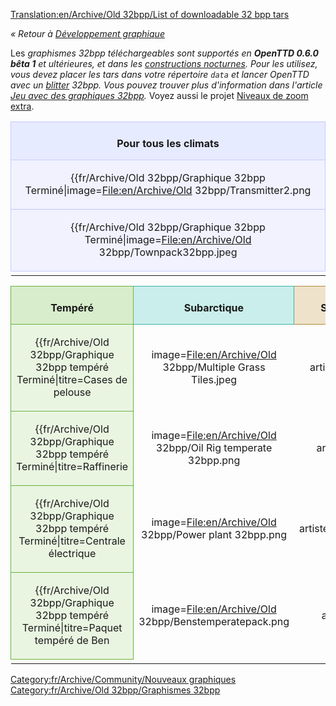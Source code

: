 [[Translation:en/Archive/Old 32bpp/List of downloadable 32 bpp tars]]

''« Retour à [[fr/Development/NewGRF/Main Page|Développement graphique]]''

Les ''graphismes 32bpp téléchargeables sont supportés en '''OpenTTD 0.6.0 bêta 1''' et ultérieures, et dans les [[fr/Archive/Community/Construction de nuit|constructions nocturnes]]. Pour les utilisez, vous devez placer les tars dans votre répertoire <code>data</code> et lancer OpenTTD avec un [[fr/Archive/Source/Blitter|blitter]] 32bpp. Vous pouvez trouver plus d'information dans l'article [[fr/Community/NewGRF/Jeu avec des graphiques 32bpp|Jeu avec des graphiques 32bpp]].'' Voyez aussi le projet [[fr/Niveaux de zoom extra 32bpp|Niveaux de zoom extra]].

{| width="100%"
|-
|align="center" colspan="4" style="background-color: #e7ebff; border: 1px solid #c7c8fe; margin: 0; padding: 0.5em 1em 0em 1em;"|<font size="3">'''Pour tous les climats'''</font>
|-
|width="25%" valign="top" style="background-color: #f1f2fe; border: 1px solid #c7c8fe;"|

{{fr/Archive/Old 32bpp/Graphique 32bpp Terminé|image=File:en/Archive/Old 32bpp/Transmitter2.png
|titre=Émetteur
|artiste=LordAzamath
|codeur=LordAzamath
|fichier=http://www.tt-forums.net/download.php?id=82106
|forum=http://www.tt-forums.net/viewtopic.php?f=36&t=14549&start=3340#p645625
|notes=Tout commentaire dans le sujet du mixeur.
}}

|width="25%" valign="top" style="background-color: #f1f2fe; border: 1px solid #c7c8fe;"|

{{fr/Archive/Old 32bpp/Graphique 32bpp Terminé|image=File:en/Archive/Old 32bpp/Toolbar3.png
|titre=Barre d'outils principale
|artiste=Joed, Athanasios
|codeur=GeekToo
|fichier=http://www.tt-forums.net/download/file.php?id=81964
|forum=http://www.tt-forums.net/viewtopic.php?f=36&p=644152#p644152
|notes=Nouvelle version, icônes des gares remplacées
}}

|width="25%" valign="top" style="background-color: #f1f2fe; border: 1px solid #c7c8fe;"|

{{fr/Archive/Old 32bpp/Graphique 32bpp Terminé|image=File:en/Archive/Old 32bpp/Foster.png
|titre=Bus Hereford/Foster
|artiste=Geektoo
|codeur=GeekToo
|fichier=http://www.tt-forums.net/download.php?id=81177
|forum=http://www.tt-forums.net/viewtopic.php?p=640310#p640310
|notes=Encore [http://en.wiktionary.org/wiki/WIP en cours], mais codé pour être utilisé dans le jeu; tout commentaire dans le sujet du mixeur.
}}

|width="25%" valign="top" style="background-color: #f1f2fe; border: 1px solid #c7c8fe;"|

{{fr/Archive/Old 32bpp/Graphique 32bpp Terminé|image=File:en/Archive/Old 32bpp/Ufo.png
|titre=Petit et grand OVNI + Chasseur
|artiste=Wacki
|codeur=Soeb
|fichier=http://tt-forums.net/download.php?id=81792
|forum=http://tt-forums.net/viewtopic.php?f=36&t=14549&p=643883&hilit=#p643883
|notes=Tout commentaire sur le sujet du mixeur.
}}

|-
|valign="top" style="background-color: #f1f2fe; border: 1px solid #c7c8fe;"|

{{fr/Archive/Old 32bpp/Graphique 32bpp Terminé|image=File:en/Archive/Old 32bpp/Townpack32bpp.jpeg
|titre=Paquet de ville
|artiste=Ben
|codeur=Soeb
|fichier=http://tt-forums.net/download.php?id=82179
|forum=http://tt-forums.net/viewtopic.php?f=36&t=14549&p=646155
|notes=Remplace les routes et les chaussées. Tout commentaire dans le sujet du mixeur.
}}

|valign="top" style="background-color: #f1f2fe; border: 1px solid #c7c8fe;"|

{{fr/Archive/Old 32bpp/Graphique 32bpp Terminé|image=File:en/Archive/Old 32bpp/Squareselevated32bpp.png
|titre=Sélecteurs - surélevé
|artiste=Ben
|codeur=Soeb
|fichier=http://tt-forums.net/download.php?id=82009
|forum=http://tt-forums.net/viewtopic.php?f=36&t=14549&p=645114#p645114
|notes=Remplace les sélecteurs - version surélevée. Tout commentaire dans le sujet du mixeur.
}}

|valign="top" style="background-color: #f1f2fe; border: 1px solid #c7c8fe;"|

{{fr/Archive/Old 32bpp/Graphique 32bpp Terminé|image=File:en/Archive/Old 32bpp/Squaresnotelevated32bpp.png
|titre=Sélecteurs - non surélevés
|artiste=Ben
|codeur=Soeb
|fichier=http://tt-forums.net/download.php?id=82010
|forum=http://tt-forums.net/viewtopic.php?f=36&t=14549&p=645114#p645114
|notes=Remplace les sélecteurs - version non surélevée. Tout commentaire dans le sujet du mixeur.
}}

|valign="top" style="background-color: #f1f2fe; border: 1px solid #c7c8fe;"|

|-
|}

{| 
|-
|width="25%" align="center" style="background-color: #d8edcb; border: 1px solid #6ab23e; margin: 0; padding: 0.5em 1em 0em 1em;"|<font size="3">'''Tempéré'''</font>
|width="25%" align="center" style="background-color: #caeeeb; border: 1px solid #3bb5ab; margin: 0; padding: 0.5em 1em 0em 1em;"|<font size="3">'''Subarctique'''</font>
|width="25%" align="center" style="background-color: #eee2ca; border: 1px solid #b58b3b; margin: 0; padding: 0.5em 1em 0em 1em;"|<font size="3">'''Subtropical'''</font>
|width="25%" align="center" style="background-color: #d3ffb9; border: 1px solid #5bf000; margin: 0; padding: 0.5em 1em 0em 1em;"|<font size="3">'''Pays des jouets'''</font>
|-
|valign="top" style="background-color: #e9f5e1; border: 1px solid #6ab23e;"|

{{fr/Archive/Old 32bpp/Graphique 32bpp tempéré Terminé|titre=Cases de pelouse
|image=File:en/Archive/Old 32bpp/Multiple Grass Tiles.jpeg
|artiste=GeekToo
|codeur=GeekToo
|fichier=http://www.tt-forums.net/download.php?id=78740
|forum=http://www.tt-forums.net/viewtopic.php?p=625408#p625408
|notes=Remplace les cases de prairie du niveau de zoom d'origine.
}}

|valign="top" style="background-color: #e0f6f4; border: 1px solid #3bb5ab;"|

{{fr/Archive/Old 32bpp/Graphique 32bpp subarctique Terminé|titre=Centrale électrique
|image=File:en/Archive/Old 32bpp/Power plant 32bpp.png
|artiste=LordAzamath
|codeur=LordAzamath
|fichier=http://www.tt-forums.net/download.php?id=82178
|forum=http://www.tt-forums.net/viewtopic.php?f=36&t=14549&p=646149#p646145
|notes=Remplace la [[fr/Manual/Base Set/Industries/Centrale électrique|Centrale électrique]]. Inclut son cycle de construction. Un seul bogue connu... bientôt corrigé.
}}

|valign="top" style="background-color: #f6eee0; border: 1px solid #b58b3b;"|

{{fr/Archive/Old 32bpp/Graphique 32bpp subtropical Terminé|titre=Banque
|image=File:en/Archive/Old 32bpp/Banks.png
|artiste=LordAzamath
|codeur=LordAzamath
|fichier=http://www.tt-forums.net/download.php?id=78881
|forum=http://www.tt-forums.net/viewtopic.php?f=36&t=33351
|notes=Remplace la [[fr/Manual/Base Set/Industries/Banque|banque tropicale/arctique]].
}}

|valign="top" style="background-color: #e6ffd7; border: 1px solid #5bf000;"|

<!--
{{Graphique 32bpp Pays des jouets Terminé/Fr
|titre=
|image=
|artiste=
|codeur=
|fichier=
|forum=
|notes=
}}
-->

|-
|valign="top" style="background-color: #e9f5e1; border: 1px solid #6ab23e;"|

{{fr/Archive/Old 32bpp/Graphique 32bpp tempéré Terminé|titre=Raffinerie
|image=File:en/Archive/Old 32bpp/Oil Rig temperate 32bpp.png
|artiste=Wacki
|codeur=LordAzamath
|fichier=http://www.tt-forums.net/download.php?id=82012
|forum=http://www.tt-forums.net/viewtopic.php?f=36&t=14549&start=3340#p645115
|notes=Remplace la [[fr/Manual/Base Set/Industries/Raffinerie|raffinerie]]. L'héliport n'est pas à sa place, il sera corrigé dans le futur.
}}

|valign="top" style="background-color: #e0f6f4; border: 1px solid #3bb5ab;"|

{{fr/Archive/Old 32bpp/Graphique 32bpp subarctique Terminé|titre=Banque
|image=File:en/Archive/Old 32bpp/Banks.png
|artiste=LordAzamath
|codeur=LordAzamath
|fichier=http://www.tt-forums.net/download.php?id=78881
|forum=http://www.tt-forums.net/viewtopic.php?f=36&t=33351
|notes=Remplace la [[fr/Manual/Base Set/Industries/Banque|banque tropicale/arctique]].
}}

|valign="top" style="background-color: #f6eee0; border: 1px solid #b58b3b;"|

{{fr/Archive/Old 32bpp/Graphique 32bpp subtropical Terminé|titre=Appartements tropicaux
|image=File:en/Archive/Old 32bpp/Tropical Flats screenshot.png
|artiste=LordAzamath
|codeur=LordAzamath
|fichier=http://www.tt-forums.net/download.php?id=80019
|forum=http://www.tt-forums.net/viewtopic.php?p=626531#p626531
|notes=Remplace un bloc d'appartements subtropical.
}}

|valign="top" style="background-color: #e6ffd7; border: 1px solid #5bf000;"|

|-

|valign="top" style="background-color: #e9f5e1; border: 1px solid #6ab23e;"|

{{fr/Archive/Old 32bpp/Graphique 32bpp tempéré Terminé|titre=Centrale électrique
|image=File:en/Archive/Old 32bpp/Power plant 32bpp.png
|artiste=LordAzamath
|codeur=LordAzamath
|fichier=http://www.tt-forums.net/download.php?id=82178
|forum=http://www.tt-forums.net/viewtopic.php?f=36&t=14549&p=646149#p646145
|notes=Remplace la [[fr/Manual/Base Set/Industries/Centrale électrique|centrale électrique]]. Inclut son cycle de construction. Un bogue connu... sera bientôt corrigé.
}}

|valign="top" style="background-color: #e0f6f4; border: 1px solid #3bb5ab;"|

{{fr/Archive/Old 32bpp/Graphique 32bpp subarctique Terminé|titre=Pelouse arctique
|image=File:en/Archive/Old 32bpp/Arctic grass.png
|artiste=Alltaken
|codeur=Soeb
|fichier=http://www.tt-forums.net/download/file.php?id=91325
|forum=http://www.tt-forums.net/viewtopic.php?f=36&t=14549&p=693142#p693142
|notes=Encore une autre pelouse - pas de transition ou autres.
}}

|valign="top" style="background-color: #f6eee0; border: 1px solid #b58b3b;"|

|valign="top" style="background-color: #e6ffd7; border: 1px solid #5bf000;"|

|-
|valign="top" style="background-color: #e9f5e1; border: 1px solid #6ab23e;"|


{{fr/Archive/Old 32bpp/Graphique 32bpp tempéré Terminé|titre=Paquet tempéré de Ben
|image=File:en/Archive/Old 32bpp/Benstemperatepack.png
|artiste=Ben
|codeur=Soeb
|fichier=http://www.tt-forums.net/download/file.php?id=82625
|forum=http://www.tt-forums.net/viewtopic.php?p=648072#p648072
|notes=Remplace les routes, les voies ferrées (partiellement), les pelouses, les tunnels et 3 arbres. '''NOTE: vraiment dans le paquet: pelouse, pelouse irrégulière et sol nu.'''
}}

|valign="top" style="background-color: #e0f6f4; border: 1px solid #3bb5ab;"|

|valign="top" style="background-color: #f6eee0; border: 1px solid #b58b3b;"|

|valign="top" style="background-color: #e6ffd7; border: 1px solid #5bf000;"|

|-

|}


{{fr/Archive/Old 32bpp/Navbox Développement graphique}}

[[Category:fr/Archive/Community/Nouveaux graphiques]] [[Category:fr/Archive/Old 32bpp/Graphismes 32bpp]]